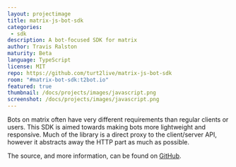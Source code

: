 ```yaml
---
layout: projectimage
title: matrix-js-bot-sdk
categories: 
 - sdk
description: A bot-focused SDK for matrix
author: Travis Ralston
maturity: Beta
language: TypeScript
license: MIT
repo: https://github.com/turt2live/matrix-js-bot-sdk
room: "#matrix-bot-sdk:t2bot.io"
featured: true
thumbnail: /docs/projects/images/javascript.png
screenshot: /docs/projects/images/javascript.png
---
```


Bots on matrix often have very different requirements than regular clients or users. This SDK is aimed towards making bots more lightweight and responsive. Much of the library is a direct proxy to the client/server API, however it abstracts away the HTTP part as much as possible.

The source, and more information, can be found on [GitHub](https://github.com/turt2live/matrix-js-bot-sdk).
